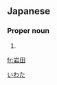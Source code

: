 ==Japanese==
{{ja-kanjitab|岩|田}}

===Proper noun===
{{ja-pos|proper|いわた}}

# {{surname|lang=ja}}

[[Category:Japanese surnames|いわた]]

[[fr:岩田]]